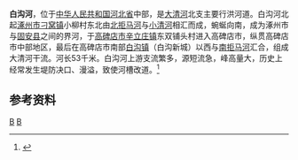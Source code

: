 '''白沟河'''，位于[[中华人民共和国|中华人民共和国]][[河北省|河北省]]中部，是[[大清河|大清河]]北支主要行洪河道。白沟河北起[[涿州市|涿州市]][[刁窝镇|刁窝镇]]小柳村东北由[[北拒马河|北拒马河]]与[[小清河_(白沟河)|小清河]]相汇而成，蜿蜒向南，成为涿州市与[[固安县|固安县]]之间的界河，于[[高碑店市|高碑店市]][[辛立庄镇|辛立庄镇]]东双铺头村进入高碑店市，纵贯高碑店市中部地区，最后在高碑店市南部[[白沟镇|白沟镇]]（白沟新城）以西与[[南拒马河|南拒马河]]汇合，组成大清河干流。河长53千米。白沟河上游支流繁多，源短流急，峰高量大，历史上经常发生堤防决口、漫溢，致使河槽改道。<ref name="中国河湖大典">{{cite book zh |author=《[[中国河湖大典|中国河湖大典]]》编纂委员会 |title=《中国河湖大典·海河卷》 |format=M |edition=1 |location=北京 |publisher=中国水利水电出版社 |date=2013年1月 |pages=103页 |id= ISBN 978-7-5170-0563-6}}</ref>
==参考资料==
{{reflist}}
[[Category:海河水系|B]]
[[Category:河北河流|B]]